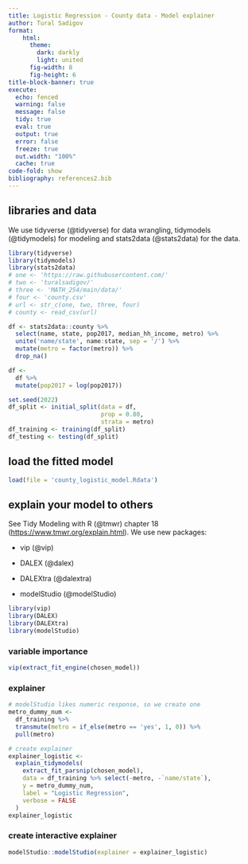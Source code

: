 ```yaml
---
title: Logistic Regression - County data - Model explainer
author: Tural Sadigov
format: 
    html:
      theme: 
        dark: darkly
        light: united
      fig-width: 8
      fig-height: 6
title-block-banner: true
execute:
  echo: fenced
  warning: false
  message: false
  tidy: true
  eval: true
  output: true
  error: false
  freeze: true
  out.width: "100%"
  cache: true
code-fold: show
bibliography: references2.bib
---
```


## libraries and data

We use tidyverse (@tidyverse) for data wrangling, tidymodels (@tidymodels) for modeling and stats2data (@stats2data) for the data.

```r
library(tidyverse)
library(tidymodels)
library(stats2data)
# one <- 'https://raw.githubusercontent.com/'
# two <- 'turalsadigov/'
# three <- 'MATH_254/main/data/'
# four <- 'county.csv'
# url <- str_c(one, two, three, four)
# county <- read_csv(url)

df <- stats2data::county %>% 
  select(name, state, pop2017, median_hh_income, metro) %>% 
  unite('name/state', name:state, sep = '/') %>% 
  mutate(metro = factor(metro)) %>% 
  drop_na()

df <- 
  df %>% 
  mutate(pop2017 = log(pop2017))

set.seed(2022)
df_split <- initial_split(data = df, 
                          prop = 0.80, 
                          strata = metro)
df_training <- training(df_split)
df_testing <- testing(df_split)
```


## load the fitted model

```r
load(file = 'county_logistic_model.Rdata')
```

## explain your model to others

See Tidy Modeling with R (@tmwr) chapter 18 (<https://www.tmwr.org/explain.html>). We use new packages:

-   vip (@vip)

-   DALEX (@dalex)

-   DALEXtra (@dalextra)

-   modelStudio (@modelStudio)


```r
library(vip)
library(DALEX)
library(DALEXtra)
library(modelStudio)
```


### variable importance

```r
vip(extract_fit_engine(chosen_model))
```

### explainer


```r
# modelStudio likes numeric response, so we create one
metro_dummy_num <- 
  df_training %>% 
  transmute(metro = if_else(metro == 'yes', 1, 0)) %>% 
  pull(metro)

# create explainer
explainer_logistic <- 
  explain_tidymodels(
    extract_fit_parsnip(chosen_model), 
    data = df_training %>% select(-metro, -`name/state`), 
    y = metro_dummy_num,
    label = "Logistic Regression",
    verbose = FALSE
  )
explainer_logistic
```


### create interactive explainer

```r
modelStudio::modelStudio(explainer = explainer_logistic)
```


